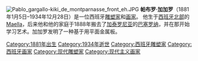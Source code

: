 {{Unreferenced |time=2009-05-13T08:47:42+00:00 }}
[[File:Pablo_gargallo-kiki_de_montparnasse_front_eh.JPG|thumb]]
<!-- 檔案不存在 [[File:100_03761.JPG|thumbnail]] -->
'''帕布罗·加加罗'''（1881年1月5日–1934年12月28日）是一位西班牙[[雕塑家|雕塑家]]和[[画家|画家]]。
他生于[[西班牙北部|西班牙北部]]的[[Maella|Maella]]，后来他和他的家庭于1888年搬去了[[加泰罗尼亚|加泰罗尼亚]]的[[巴塞罗纳|巴塞罗纳]]，并在那开始学习艺术。加加罗发明了一种基于用平面金属板。

{{Commonscat|Pablo Gargallo}}

{{Authority control}}
{{DEFAULTSORT:Gargallo, Pablo}}

[[Category:1881年出生|Category:1881年出生]]
[[Category:1934年逝世|Category:1934年逝世]]
[[Category:西班牙雕塑家|Category:西班牙雕塑家]]
[[Category:西班牙画家|Category:西班牙画家]]
[[Category:现代雕塑家|Category:现代雕塑家]]
[[Category:现代主义画家|Category:现代主义画家]]